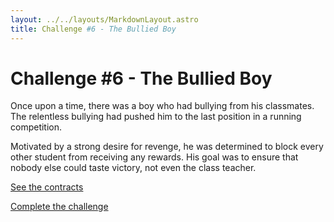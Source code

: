 ```yaml
---
layout: ../../layouts/MarkdownLayout.astro
title: Challenge #6 - The Bullied Boy
---
```


# Challenge #6 - The Bullied Boy

Once upon a time, there was a boy who had bullying from his classmates. The relentless bullying had pushed him to the last position in a running competition.

Motivated by a strong desire for revenge, he was determined to block every other student from receiving any rewards. 
His goal was to ensure that nobody else could taste victory, not even the class teacher.

[See the contracts](https://github.com/valixconsulting/valix-ctf-playground/tree/main/contracts/bullied-boy)

[Complete the challenge](https://github.com/valixconsulting/valix-ctf-playground/tree/main/test/bullied-boy/bullied-boy.challenge.ts)
